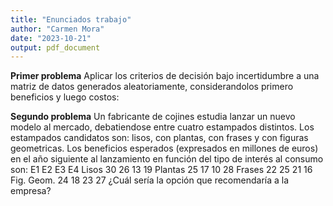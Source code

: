 ```yaml
---
title: "Enunciados trabajo"
author: "Carmen Mora"
date: "2023-10-21"
output: pdf_document
---
```

**Primer problema**
Aplicar los criterios de decisión bajo incertidumbre a una matriz de datos 
generados aleatoriamente, considerandolos primero beneficios y luego costos:


**Segundo problema**
Un fabricante de cojines estudia lanzar un nuevo modelo al mercado, debatiendose entre
cuatro estampados distintos. Los estampados candidatos son: lisos, con plantas, 
con frases y con figuras geometricas. Los beneficios esperados (expresados 
en millones de euros) en el año siguiente al lanzamiento en función del tipo de 
interés al consumo son:
             E1    E2    E3    E4
Lisos        30    26    13    19
Plantas      25    17    10    28
Frases       22    25    21    16
Fig. Geom.   24    18    23    27
¿Cuál sería la opción que recomendaría a la empresa?



